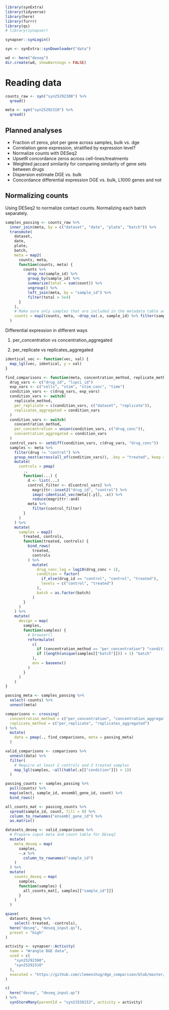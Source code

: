 
```r
library(synExtra)
library(tidyverse)
library(here)
library(furrr)
library(qs)
# library(synapser)

synapser::synLogin()

syn <- synExtra::synDownloader("data")

wd <- here("deseq")
dir.create(wd, showWarnings = FALSE)
```

# Reading data


```r
counts_raw <- syn("syn25292308") %>%
  qread()

meta <- syn("syn25292310") %>%
  qread()

```

## Planned analyses

* Fraction of zeros, plot per gene across samples, bulk vs. dge
* Correlation gene expression, stratified by expression level?
* Normalize counts with DESeq2
* UpsetR concordance zeros across cell-lines/treatments
* Weighted jaccard similarity for comparing similarity of gene sets between
  drugs
* Dispersion estimate DGE vs. bulk
* Concordance differential expression DGE vs. bulk, L1000 genes and not


## Normalizing counts

Using DESeq2 to normalize contact counts. Normalizing each batch separately.

```r

samples_passing <- counts_raw %>%
  inner_join(meta, by = c("dataset", "date", "plate", "batch")) %>%
  transmute(
    dataset,
    date,
    plate,
    batch,
    meta = map2(
      counts, meta,
      function(counts, meta) {
        counts %>%
          drop_na(sample_id) %>%
          group_by(sample_id) %>%
          summarize(total = sum(count)) %>%
          ungroup() %>%
          left_join(meta, by = "sample_id") %>%
          filter(total > 5e4)
      }
    ),
    # Make sure only samples that are included in the metadata table are in count table
    counts = map2(counts, meta, ~drop_na(.x, sample_id) %>% filter(sample_id %in% .y$sample_id))
  )
```

Differential expression in different ways

1. per_concentration vs concentration_aggregated


2. per_replicate vs replicates_aggregated



```r

identical_vec <- function(vec, val) {
  map_lgl(vec, identical, y = val)
}

find_comparisons <- function(meta, concentration_method, replicate_method) {
  drug_vars <- c("drug_id", "lspci_id")
  exp_vars <- c("cells", "stim", "stim_conc", "time")
  condition_vars <- c(drug_vars, exp_vars)
  condition_vars <- switch(
    replicate_method,
    per_replicate = c(condition_vars, c("dataset", "replicate")),
    replicates_aggregated = condition_vars
  )
  condition_vars <- switch(
    concentration_method,
    per_concentration = union(condition_vars, c("drug_conc")),
    concentration_aggregated = condition_vars
  )
  control_vars <- setdiff(condition_vars, c(drug_vars, "drug_conc"))
  samples <- meta %>%
    filter(drug != "control") %>%
    group_nest(across(all_of(condition_vars)), .key = "treated", keep = TRUE) %>%
    mutate(
      controls = pmap(
        .,
        function(...) {
          d <- list(...)
          control_filter <- d[control_vars] %>%
            magrittr::inset2("drug_id", "control") %>%
            imap(~identical_vec(meta[[.y]], .x)) %>%
            reduce(magrittr::and)
          meta %>%
            filter(control_filter)
        }
      )
    ) %>%
    mutate(
      samples = map2(
        treated, controls,
        function(treated, controls) {
          bind_rows(
            treated,
            controls
          ) %>%
            mutate(
              drug_conc_log = log10(drug_conc + 1),
              condition = factor(
                if_else(drug_id == "control", "control", "treated"),
                levels = c("control", "treated")
              ),
              batch = as.factor(batch)
            )
        }
      )
    ) %>%
    mutate(
      design = map(
        samples,
        function(samples) {
          # browser()
          reformulate(
            c(
              if (concentration_method == "per_concentration") "condition" else "drug_conc_log",
              if (length(unique(samples[["batch"]])) > 1) "batch"
            ),
            env = baseenv()
          )
        }
      )
    )
}

passing_meta <- samples_passing %>%
  select(-counts) %>%
  unnest(meta)

comparisons <- crossing(
  concentration_method = c("per_concentration", "concentration_aggregated"),
  replicate_method = c("per_replicate", "replicates_aggregated")
) %>%
  mutate(
    data = pmap(., find_comparisons, meta = passing_meta)
  )

valid_comparisons <- comparisons %>%
  unnest(data) %>%
  filter(
    # Require at least 2 controls and 2 treated samples
    map_lgl(samples, ~all(table(.x[["condition"]]) > 1))
  )
```



```r

passing_counts <- samples_passing %>%
  pull(counts) %>%
  map(select, sample_id, ensembl_gene_id, count) %>%
  bind_rows()

all_counts_mat <- passing_counts %>%
  spread(sample_id, count, fill = 0) %>%
  column_to_rownames("ensembl_gene_id") %>%
  as.matrix()

datasets_deseq <- valid_comparisons %>%
  # Prepare input meta and count table for DEseq2
  mutate(
    meta_deseq = map(
      samples,
      ~.x %>%
        column_to_rownames("sample_id")
    )
  ) %>%
  mutate(
    counts_deseq = map(
      samples,
      function(samples) {
        all_counts_mat[, samples[["sample_id"]]]
      }
    )
  )

qsave(
  datasets_deseq %>%
    select(-treated, -controls),
  here("deseq", "deseq_input.qs"),
  preset = "high"
)

```


```r
activity <- synapser::Activity(
  name = "Wrangle DGE data",
  used = c(
    "syn25292308",
    "syn25292310"
  ),
  executed = "https://github.com/clemenshug/dge_comparison/blob/master/02_assemble_deseq_datasets.Rmd"
)

c(
  here("deseq", "deseq_input.qs")
) %>%
  synStoreMany(parentId = "syn21558153", activity = activity)

```
